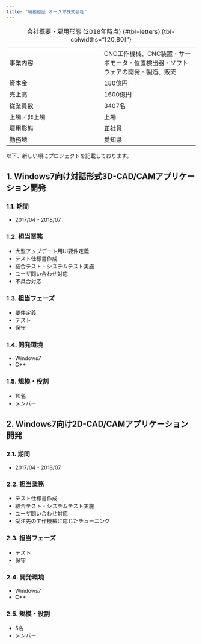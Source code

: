 ```yaml
---
title: "職務経歴 オークマ株式会社"
---
```


:会社概要・雇用形態 (2018年時点) {#tbl-letters} {tbl-colwidths="[20,80]"}

|              |                                                                                |
| ---          | ---                                                                            |
| 事業内容     | CNC工作機械、CNC装置・サーボモータ・位置検出器・ソフトウェアの開発・製造、販売 |
| 資本金       | 180億円                                                                        |
| 売上高       | 1600億円                                                                       |
| 従業員数     | 3407名                                                                         |
| 上場／非上場 | 上場                                                                           |
| 雇用形態     | 正社員                                                                         |
| 勤務地       | 愛知県                                                                         |

以下、新しい順にプロジェクトを記載しております。

## 1. Windows7向け対話形式3D-CAD/CAMアプリケーション開発

### 1.1. 期間

- 2017/04 - 2018/07

### 1.2. 担当業務

- 大型アップデート用UI要件定義
- テスト仕様書作成
- 結合テスト・システムテスト実施
- ユーザ問い合わせ対応
- 不具合対応

### 1.3. 担当フェーズ

- 要件定義
- テスト
- 保守

### 1.4. 開発環境

- Windows7
- C++

### 1.5. 規模・役割

- 10名
- メンバー

## 2. Windows7向け2D-CAD/CAMアプリケーション開発

### 2.1. 期間

- 2017/04 - 2018/07

### 2.2. 担当業務

- テスト仕様書作成
- 結合テスト・システムテスト実施
- ユーザ問い合わせ対応
- 受注先の工作機械に応じたチューニング

### 2.3. 担当フェーズ

- テスト
- 保守

### 2.4. 開発環境

- Windows7
- C++

### 2.5. 規模・役割

- 5名
- メンバー
